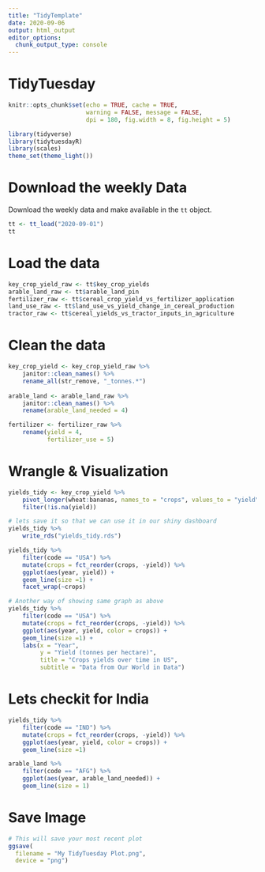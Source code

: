```yaml
---
title: "TidyTemplate"
date: 2020-09-06
output: html_output
editor_options: 
  chunk_output_type: console
---
```


# TidyTuesday

```r

knitr::opts_chunk$set(echo = TRUE, cache = TRUE,
                      warning = FALSE, message = FALSE,
                      dpi = 180, fig.width = 8, fig.height = 5)

library(tidyverse)
library(tidytuesdayR)
library(scales)
theme_set(theme_light())

```

# Download the weekly Data

Download the weekly data and make available in the `tt` object.

```r

tt <- tt_load("2020-09-01")
tt
```

# Load the data
```r

key_crop_yield_raw <- tt$key_crop_yields
arable_land_raw <- tt$arable_land_pin
fertilizer_raw <- tt$cereal_crop_yield_vs_fertilizer_application
land_use_raw <- tt$land_use_vs_yield_change_in_cereal_production
tractor_raw <- tt$cereal_yields_vs_tractor_inputs_in_agriculture

```

# Clean the data

```r

key_crop_yield <- key_crop_yield_raw %>% 
    janitor::clean_names() %>% 
    rename_all(str_remove, "_tonnes.*")
    
arable_land <- arable_land_raw %>% 
    janitor::clean_names() %>% 
    rename(arable_land_needed = 4)

fertilizer <- fertilizer_raw %>% 
    rename(yield = 4,
           fertilizer_use = 5)

```


# Wrangle & Visualization

```r

yields_tidy <- key_crop_yield %>% 
    pivot_longer(wheat:bananas, names_to = "crops", values_to = "yield") %>% 
    filter(!is.na(yield))

# lets save it so that we can use it in our shiny dashboard
yields_tidy %>% 
    write_rds("yields_tidy.rds")

yields_tidy %>% 
    filter(code == "USA") %>% 
    mutate(crops = fct_reorder(crops, -yield)) %>% 
    ggplot(aes(year, yield)) +
    geom_line(size =1) +
    facet_wrap(~crops)

# Another way of showing same graph as above
yields_tidy %>% 
    filter(code == "USA") %>% 
    mutate(crops = fct_reorder(crops, -yield)) %>% 
    ggplot(aes(year, yield, color = crops)) +
    geom_line(size =1) +
    labs(x = "Year",
         y = "Yield (tonnes per hectare)",
         title = "Crops yields over time in US",
         subtitle = "Data from Our World in Data")

```

# Lets checkit for India
``` r
yields_tidy %>% 
    filter(code == "IND") %>% 
    mutate(crops = fct_reorder(crops, -yield)) %>% 
    ggplot(aes(year, yield, color = crops)) +
    geom_line(size =1)

```

```r

arable_land %>% 
    filter(code == "AFG") %>% 
    ggplot(aes(year, arable_land_needed)) +
    geom_line(size = 1)

```

# Save Image

```r

# This will save your most recent plot
ggsave(
  filename = "My TidyTuesday Plot.png",
  device = "png")

```
